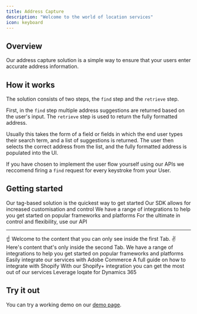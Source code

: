```yaml
---
title: Address Capture
description: "Welcome to the world of location services"
icon: keyboard
---
```

## Overview

Our address capture solution is a simple way to ensure that your users enter accurate address information.

## How it works

The solution consists of two steps, the ```find``` step and the ```retrieve``` step.

First, in the ```find``` step multiple address suggestions are returned based on the user's input. The ```retrieve``` step is used to return the fully formatted address.

Usually this takes the form of a field or fields in which the end user types their search term, and a list of suggestions is returned. The user then selects the correct address from the list, and the fully formatted address is populated into the UI.

<Note>If you have chosen to implement the user flow yourself using our APIs we reccomend firing a ```find``` request for every keystroke from your User.</Note>


## Getting started


<CardGroup cols={2}>
  <Card title="Tag Setup" icon="tag">
    Our tag-based solution is the quickest way to get started
  </Card>
  <Card title="SDK" icon="code">
    Our SDK allows for increased customisation and control
  </Card>
  <Card title="Integrations" icon="puzzle">
    We have a range of integrations to help you get started on popular frameworks and platforms
  </Card>
  <Card title="API Reference" href="/api-reference/endpoint/verify" icon="chart-network">
    For the ultimate in control and flexibility, use our API
  </Card>
</CardGroup>

-------------

<Tabs>
  <Tab title="Tag Setup">
    ☝️ Welcome to the content that you can only see inside the first Tab.
  </Tab>
  <Tab title="SDK Setup">
    ✌️ Here's content that's only inside the second Tab.
  </Tab>
  <Tab title="Integrations">
    We have a range of integrations to help you get started on popular frameworks and platforms
    <CardGroup cols={3}>
        <Card title="Adobe commerce" href="/integrations/adobe-commerce" icon="tag">
            Easily integrate our services with Adobe Commerce
        </Card>
        <Card title="Shopify" icon="code">
           A full guide on how to integrate with Shopify
        </Card>
        <Card title="Shopify+" icon="puzzle">
            With our Shopify+ integration you can get the most out of our services
        </Card>
        <Card title="Dynamics 365" href="/api-reference/endpoint/verify" icon="chart-network">
            Leverage loqate for Dynamics 365
        </Card>
        </CardGroup>
  </Tab>
</Tabs>

## Try it out
You can try a working demo on our [demo page](https://www.loqate.com/en-gb/demos/address-capture/).

